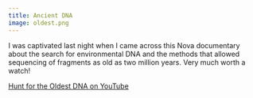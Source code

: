 ```yaml
---
title: Ancient DNA
image: oldest.png
---
```


I was captivated last night when I came across this Nova documentary about the search for environmental DNA and the methods that allowed sequencing of fragments as old as two million years. Very much worth a watch!

[Hunt for the Oldest DNA on YouTube](https://youtu.be/c2ppreiB1PQ?si=FpHcJZsz6dAulecH)

